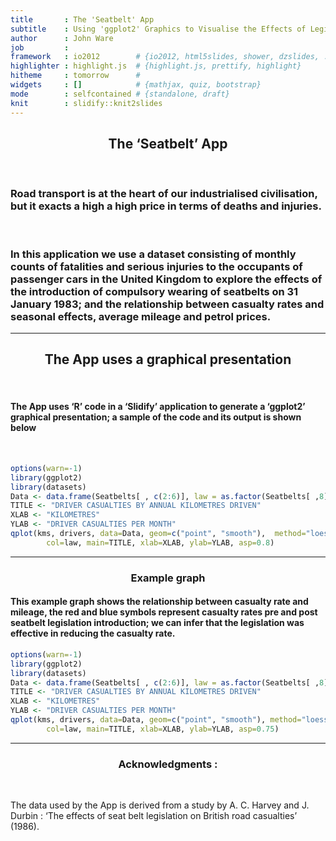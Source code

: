 ```yaml
---
title       : The 'Seatbelt' App
subtitle    : Using 'ggplot2' Graphics to Visualise the Effects of Legislation Requiring Compulsory Use of Seatbelts in the United Kingdom
author      : John Ware
job         : 
framework   : io2012        # {io2012, html5slides, shower, dzslides, ...}
highlighter : highlight.js  # {highlight.js, prettify, highlight}
hitheme     : tomorrow      # 
widgets     : []            # {mathjax, quiz, bootstrap}
mode        : selfcontained # {standalone, draft}
knit        : slidify::knit2slides
---
```


<H2 ALIGN=center>The 'Seatbelt' App</H2>
<BR>
<P><H3> Road transport is at the heart of our industrialised civilisation, but it exacts a high 
a high price in terms of deaths and injuries.</H3></P>
<BR>
<P><H3> In this application we use a dataset consisting of monthly counts of fatalities and
serious injuries to the occupants of passenger cars in the United Kingdom to explore the
effects of the introduction of compulsory wearing of seatbelts on 31 January 1983;
and the relationship between casualty rates and seasonal effects, average mileage and petrol prices.</H3></P>

---

<H2 ALIGN=center>The App uses a graphical presentation</H2>

<BR>
<P><H4>The App uses 'R' code in a 'Slidify' application to generate a 'ggplot2'
graphical presentation; a sample of the code and its output is shown below</H4></P>
<BR>

```r
options(warn=-1)
library(ggplot2)
library(datasets)
Data <- data.frame(Seatbelts[ , c(2:6)], law = as.factor(Seatbelts[ ,8]))
TITLE <- "DRIVER CASUALTIES BY ANNUAL KILOMETRES DRIVEN"
XLAB <- "KILOMETRES"
YLAB <- "DRIVER CASUALTIES PER MONTH"
qplot(kms, drivers, data=Data, geom=c("point", "smooth"),  method="loess",
		col=law, main=TITLE, xlab=XLAB, ylab=YLAB, asp=0.8)

```


---

<H3 ALIGN=center>Example graph</H3>

<H4>This example graph shows the relationship between casualty rate and 
mileage, the red and blue symbols represent casualty rates pre and post seatbelt 
legislation introduction; we can infer that the legislation was effective in 
reducing the casualty rate.</H4>


```r
options(warn=-1)
library(ggplot2)
library(datasets)
Data <- data.frame(Seatbelts[ , c(2:6)], law = as.factor(Seatbelts[ ,8]))
TITLE <- "DRIVER CASUALTIES BY ANNUAL KILOMETRES DRIVEN"
XLAB <- "KILOMETRES"
YLAB <- "DRIVER CASUALTIES PER MONTH"
qplot(kms, drivers, data=Data, geom=c("point", "smooth"), method="loess", 
		col=law, main=TITLE, xlab=XLAB, ylab=YLAB, asp=0.75)

```

---

<H3 ALIGN=center>Acknowledgments :</H3><BR>

The data used by the App is derived from a study by A. C. Harvey and J. Durbin :
'The effects of seat belt legislation on British road casualties' (1986).

